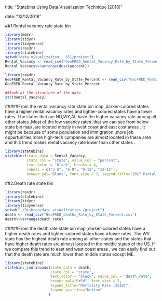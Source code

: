 

title: "Statebins Using Data Visualization Technique [2018]"

date: "12/12/2018"


##1.Rental vacancy rate state bin 

```r
library(mdsr)
library(tidyr)
library(tidyverse)
library(readr)
library(statebins)
setwd("data visualization   651/project")
Rental_Vacancy <- read_csv("GeoFRED_Rental_Vacancy_Rate_by_State_Percent.csv")
Rental_Vacancy%>%arrange(desc(percent))
```

```r
library(readr)
GeoFRED_Rental_Vacancy_Rate_by_State_Percent <- read_csv("GeoFRED_Rental_Vacancy_Rate_by_State_Percent.csv")
GeoFRED_Rental_Vacancy_Rate_by_State_Percent
```

```r
##look at the structure of the data
str(Rental_Vacancy)
```


#####From the rental vacancy rate state bin map ,darker-colored states have a higher rental vacancy rates and lighter-colored states have a lower rates. The states that are ND,WY,AL have the higher vacancy rate among all other states .Most of the low vacancy rates ,that we can see from below state bin map ,are located mostly in west coast and east cost areas . It might be because of some population and immigration ,more job oppurtunities,more high-tech companies are almost located in these area and this trend makes rental vacancy rate lower than other states .

```r
library(statebins)
statebins(state_data = Rental_Vacancy,          
          state_col = "state", value_col = "percent",
          text_color = "black", breaks = 4,
          labels = c("3-6", "6-9", "9-12", "12-15"),
          brewer_pal="Blues", font_size = 3, legend_title="2017 Rental Vacancy Rate by State",legend_position="bottom")
```
##2.Death rate state bin 

```r
library(readr)
library(statebins)
library(tidyr)
library(tidyverse)
setwd("~/Desktop/data visualization /project")
death <- read_csv("GeoFRED_deaths_Rate_by_State_Percent.csv")
death%>%arrange(death_rate)


```


#####From the death rate state bin map ,darker-colored states have a higher death rates and lighter-colored states have a lower rates. The WV state has the highest death rate among all other states and the states that have  higher death rates are  almost located in the middle states of the US. If we compare this trend to east and west coast areas , we can easily find out that the death rate are much lower than middle states except ME.


```r
library(statebins)
statebins_continuous(state_data = death,
                     state_col = "state",
                     text_color = "black", value_col = "death_rate",
                     brewer_pal="OrRd", font_size = 3,
                     legend_title="Mortality Rate (2010)",
                     legend_position="bottom"
                    )
```






